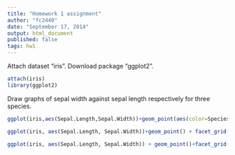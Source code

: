 ```yaml
---
title: "Homework 1 assignment"
author: "fc2440"
date: "September 17, 2014"
output: html_document
published: false
tags: hw1
---
```


Attach dataset "iris". Download package "ggplot2".

```r
attach(iris)
library(ggplot2)
```

Draw graphs of sepal width against sepal length respectively for three species.
```r
ggplot(iris,aes(Sepal.Length,Sepal.Width))+geom_point(aes(color=Species))
```

```r
ggplot(iris, aes(Sepal.Length, Sepal.Width))+geom_point() + facet_grid(. ~ Species)
```

```r
ggplot(iris, aes(Sepal.Length, Sepal.Width)) + geom_point()+facet_grid(. ~ Species) + stat_smooth(method = "lm")
```
